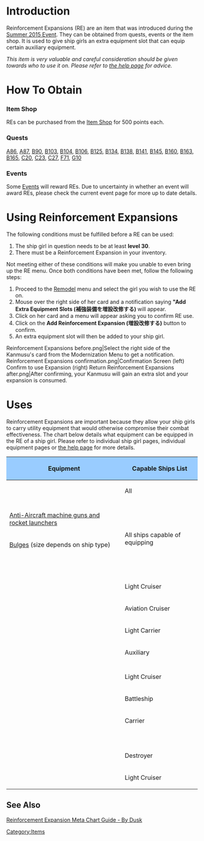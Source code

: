 <div style="float:right">{{Item/Card|{{PAGENAME}}|size=150px|link=file}}</div>
=Introduction=

Reinforcement Expansions (RE) are an item that was introduced during the [[Summer 2015 Event]]. They can be obtained from quests, events or the item shop. It is used to give ship girls an extra equipment slot that can equip certain auxiliary equipment.

''This item is very valuable and careful consideration should be given towards who to use it on. Please refer to [[Help:Reinforcement Expansion|the help page]] for advice.''

=How To Obtain=
===Item Shop===

REs can be purchased from the [[Shop#Special_Corner|Item Shop]] for 500 points each. 

===Quests===
[[Quests#A86|A86]], 
[[Quests#A87|A87]], 
[[Quests#B90|B90]], 
[[Quests#B103|B103]], 
[[Quests#B104|B104]], 
[[Quests#B106|B106]], 
[[Quests#B125|B125]], 
[[Quests#B134|B134]], 
[[Quests#B138|B138]], 
[[Quests#B141|B141]], 
[[Quests#B145|B145]], 
[[Quests#B160|B160]], 
[[Quests#B163|B163]], 
[[Quests#B165|B165]], 
[[Quests#C20|C20]], 
[[Quests#C23|C23]], 
[[Quests#C27|C27]], 
[[Quests#F71|F71]], 
[[Quests#G10|G10]]

===Events===

Some [[Events]] will reward REs. Due to uncertainty in whether an event will award REs, please check the current event page for more up to date details. 

=Using Reinforcement Expansions= 

The following conditions must be fulfilled before a RE can be used:

# The ship girl in question needs to be at least '''level 30'''.
# There must be a Reinforcement Expansion in your inventory.

Not meeting either of these conditions will make you unable to even bring up the RE menu. Once both conditions have been met, follow the following steps:

# Proceed to the [[Remodel (Menu)|Remodel]] menu and select the girl you wish to use the RE on.
# Mouse over the right side of her card and a notification saying '''"Add Extra Equipment Slots (補強装備を増設改修する)''' will appear.
# Click on her card and a menu will appear asking you to confirm RE use.
# Click on the '''Add Reinforcement Expansion (増設改修する)''' button to confirm.
# An extra equipment slot will then be added to your ship girl.

<gallery>
Reinforcement Expansions before.png|Select the right side of the Kanmusu's card from the Modernization Menu to get a notification.
Reinforcement Expansions confirmation.png|Confirmation Screen (left) Confirm to use Expansion (right) Return
Reinforcement Expansions after.png|After confirming, your Kanmusu will gain an extra slot and your expansion is consumed.
</gallery>

=Uses=

Reinforcement Expansions are important because they allow your ship girls to carry utility equipment that would otherwise compromise their combat effectiveness. The chart below details what equipment can be equipped in the RE of a ship girl. Please refer to individual ship girl pages, individual equipment pages or [[Help:Reinforcement Expansion|the help page]] for more details.
{| class="wikitable" style="text-align:center;"

!style="background-color:#99CCFF;" | Equipment
!style="background-color:#99CCFF;" colspan="2" | Capable Ships List
|-
|{{EmergencyRepair}}{{Equipment/Link|Emergency Repair Personnel|Emergency Repair Goddess|text=Damage Control Personnel}}
| colspan="2" rowspan="2" | All
|-
|{{Rations}}{{Equipment/Link|Combat Ration|Canned Saury|Combat Ration (Special Onigiri)|text=Combat Rations}}
|-
| colspan="3" |
|-
|{{GreenGunMG}}[[List of Anti-Air Guns by stats|Anti-Aircraft machine guns and rocket launchers]]
| colspan="2" rowspan="7" | All ships capable of equipping
|-
|{{ArmorEquipment}}[[List_of_Anti-Torpedo_Bulges_by_stats|Bulges]] (size depends on ship type)
|-
|{{AntiAircraftFireDirector}}{{Equipment/Link|Type 91 Anti-Aircraft Fire Director|Type 94 Anti-Aircraft Fire Director|text=Anti-Aircraft Fire Directors|link=List of Anti-Aircraft Fire Directors by stats}}
|-
|{{SurfaceShipPersonnel}}{{Equipment/Link|Skilled Lookouts|Torpedo Squadron Skilled Lookouts|text=Surface Ship Personnel}}
|-
|{{Supplies}}{{Equipment/Link|Underway Replenishment<!--Supplies-->}}
|-
|{{SubmarineRadar}}{{Equipment/Link|Submarine Radar & Waterproof Telescope|Submarine Radar & Passive Radiolocator (E27)|Late Model Submarine Radar & Passive Radiolocator|text=Submarine Radars<!--Submarine Equipment-->}}
|-
|{{Equipment/Card|Improved Kanhon Type Turbine|size=36px}} {{Equipment/Link|Improved Kanhon Type Turbine}}
|-
| colspan="3" |
|-
|rowspan="4"| {{Equipment/Card|8cm High-angle Gun|size=36px}} {{Equipment/Link|8cm High-angle Gun}}<br>{{Equipment/Card|8cm High-angle Gun Kai + Additional Machine Guns|size=36px}} {{Equipment/Link|8cm High-angle Gun Kai + Additional Machine Guns}}
| Light Cruiser
|{{Ship/Link|Agano|Noshiro|Yahagi|Sakawa|link_class=Agano|text=Agano-class}}{{·}}{{Ship/Link|Yura/Kai Ni}}
|-
| Aviation Cruiser
|{{Ship/Link|Mogami Kai Ni|Mogami Kai Ni Toku|Suzuya Kai Ni|Kumano Kai Ni|link_class=Mogami|text=Mogami-class Kai Ni}}
|-
| Light Carrier
|{{Ship/Link|Suzuya Carrier Kai Ni|Kumano Carrier Kai Ni|link_class=Mogami|text=Mogami-class Carrier Kai Ni}}{{·}}{{Ship/Link|Ryuuhou Kai Ni E|Ryuuhou Kai Ni|text= Ryuuhou Kai Ni (E)}}
|-
| Auxiliary
|{{Ship/Link|Katori|Kashima|link_class=Katori|text=Training Cruisers}}{{·}}{{Ship/Link|Akashi}}{{·}}{{Ship/Link|Taigei}}
|-
| colspan="3" |
|-
| rowspan="3"| {{Equipment/Card|10cm Twin High-angle Gun Mount (Carriage)|size=36px}} {{Equipment/Link|10cm Twin High-angle Gun Mount (Carriage)}}<br>{{Equipment/Card|10cm Twin High-angle Gun Mount Kai + Additional Machine Guns|size=36px}} {{Equipment/Link|10cm Twin High-angle Gun Mount Kai + Additional Machine Guns}}
| Light Cruiser
|{{Ship/Link|Ooyodo}}
|-
| Battleship
|{{Ship/Link|Yamato/Kai|Musashi/Kai|Musashi/Kai Ni|text=Yamato-class Kai (Ni)}}
|-
| Carrier
|{{Ship/Link|Taihou}}
|-
| colspan="3" |
|-
|{{Equipment/Card|Soukoutei (Armored Boat Class)|size=36px}} {{Equipment/Link|Soukoutei (Armored Boat Class)}}
| colspan="2"|{{Ship/Link|Shinshuu Maru}}
|-
| colspan="3" |
|-
| rowspan="2"| {{Equipment/Card|Elite Torpedo Squadron Command Facility|size=36px}} {{Equipment/Link|Elite Torpedo Squadron Command Facility}}
| Destroyer
|{{Ship/Link|Akizuki|Teruzuki|Suzutsuki|Hatsuzuki|link_class=Akizuki|text=Akizuki-class}}{{·}}{{Ship/Link|Yuugumo Kai Ni}}{{·}}{{Ship/Link|Naganami Kai Ni}}{{·}}{{Ship/Link|Takanami Kai Ni}}
|-
| Light Cruiser
|{{Ship/Link|Kuma|Tama|Kitakami|Ooi|Kiso|link_class=Kuma|text=Kuma-class}}{{·}}{{Ship/Link|Nagara|Isuzu|Nagara|Yura|Kinu|Abukuma|link_class=Nagara|text=Nagara-class}}{{·}}{{Ship/Link|Sendai|Jintsuu|Naka|link_class=Sendai|text=Sendai-class}}{{·}}{{Ship/Link|Agano|Noshiro|Yahagi|Sakawa|link_class=Agano|text=Agano-class}}{{·}}{{Ship/Link|Ooyodo}}
|}<references/>

{{Clear}}

==See Also==
[https://docs.google.com/document/d/12jOP4tdZ5buxv-ctSWuccFccTkslA3sl6hQDDLBbWgw/edit Reinforcement Expansion Meta Chart Guide - By Dusk]
{{Mechanics}}
[[Category:Items]]